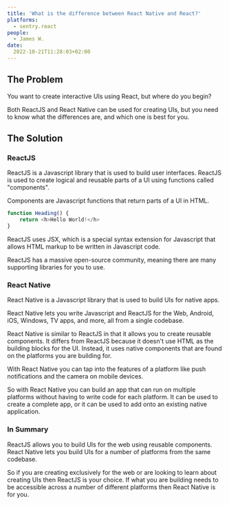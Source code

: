 ```yaml
---
title: 'What is the difference between React Native and React?'
platforms: 
  - sentry.react
people: 
  - James W.
date:
  2022-10-21T11:28:03+02:00
---
```


## The Problem

You want to create interactive UIs using React, but where do you begin?

Both ReactJS and React Native can be used for creating UIs, but you need to know what the differences are, and which one is best for you.

## The Solution

### ReactJS

ReactJS is a Javascript library that is used to build user interfaces. ReactJS is used to create logical and reusable parts of a UI using functions called "components".

Components are Javascript functions that return parts of a UI in HTML.

```javascript
function Heading() {
    return <h>Hello World!</h>
}
```

ReactJS uses JSX, which is a special syntax extension for Javascript that allows HTML markup to be written in Javascript code.

ReactJS has a massive open-source community, meaning there are many supporting libraries for you to use.

### React Native

React Native is a Javascript library that is used to build UIs for native apps.

React Native lets you write Javascript and ReactJS for the Web, Android, iOS, Windows, TV apps, and more, all from a single codebase.

React Native is similar to ReactJS in that it allows you to create reusable components. It differs from ReactJS because it doesn't use HTML as the building blocks for the UI. Instead, it uses native components that are found on the platforms you are building for.

With React Native you can tap into the features of a platform like push notifications and the camera on mobile devices.

So with React Native you can build an app that can run on multiple platforms without having to write code for each platform. It can be used to create a complete app, or it can be used to add onto an existing native application.

### In Summary

ReactJS allows you to build UIs for the web using reusable components. React Native lets you build UIs for a number of platforms from the same codebase.

So if you are creating exclusively for the web or are looking to learn about creating UIs then ReactJS is your choice. If what you are building needs to be accessible across a number of different platforms then React Native is for you.
